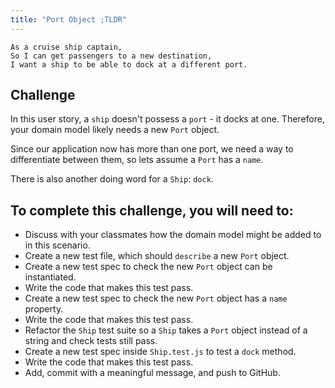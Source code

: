 ```yaml
---
title: "Port Object ;TLDR"
---
```


```
As a cruise ship captain,
So I can get passengers to a new destination,
I want a ship to be able to dock at a different port.
```

## Challenge

In this user story, a `ship` doesn't possess a `port` - it docks at one. Therefore, your domain model likely needs a new `Port` object. 

Since our application now has more than one port, we need a way to differentiate between them, so lets assume a `Port` has a `name`.

There is also another doing word for a `Ship`: `dock`.

## To complete this challenge, you will need to:

- Discuss with your classmates how the domain model might be added to in this scenario.
- Create a new test file, which should `describe` a new `Port` object.
- Create a new test spec to check the new `Port` object can be instantiated. 
- Write the code that makes this test pass.
- Create a new test spec to check the new `Port` object has a `name` property. 
- Write the code that makes this test pass.
- Refactor the `Ship` test suite so a `Ship` takes a `Port` object instead of a string and check tests still pass.
- Create a new test spec inside `Ship.test.js` to test a `dock` method.
- Write the code that makes this test pass.
- Add, commit with a meaningful message, and push to GitHub.